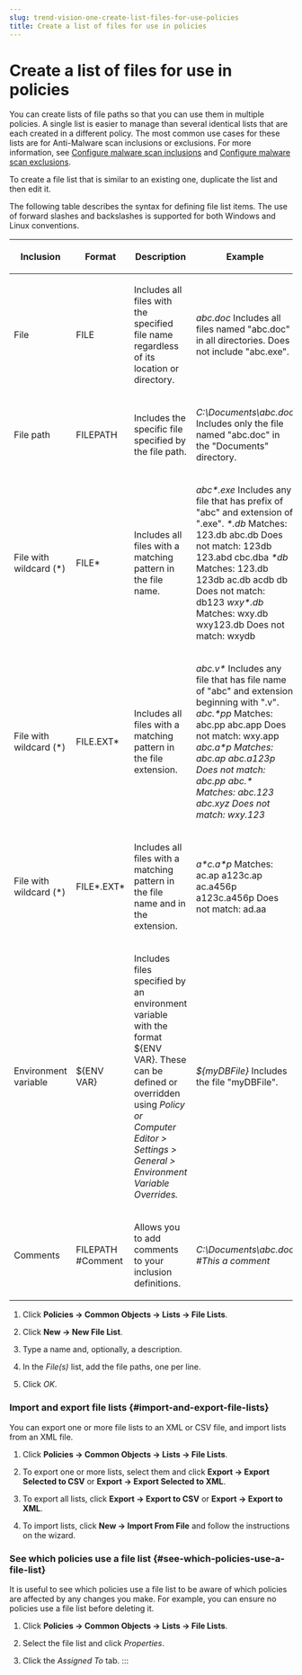 ```yaml
---
slug: trend-vision-one-create-list-files-for-use-policies
title: Create a list of files for use in policies
---
```

# Create a list of files for use in policies

You can create lists of file paths so that you can use them in multiple policies. A single list is easier to manage than several identical lists that are each created in a different policy. The most common use cases for these lists are for Anti-Malware scan inclusions or exclusions. For more information, see [Configure malware scan inclusions](configure-malware-scan-inclusions.mdx) and [Configure malware scan exclusions](configure-malware-scan-exclusions.mdx).

To create a file list that is similar to an existing one, duplicate the list and then edit it.

The following table describes the syntax for defining file list items. The use of forward slashes and backslashes is supported for both Windows and Linux conventions.

<table>
<colgroup>
<col style="width: 17%" />
<col style="width: 17%" />
<col style="width: 33%" />
<col style="width: 33%" />
</colgroup>
<thead>
<tr>
<th><p>Inclusion</p></th>
<th><p>Format</p></th>
<th><p>Description</p></th>
<th><p>Example</p></th>
</tr>
</thead>
<tbody>
<tr>
<td><p>File</p></td>
<td><p>FILE</p></td>
<td><p>Includes all files with the specified file name regardless of its location or directory.</p></td>
<td><p><em>abc.doc</em> Includes all files named "abc.doc" in all directories. Does not include "abc.exe".</p></td>
</tr>
<tr>
<td><p>File path</p></td>
<td><p>FILEPATH</p></td>
<td><p>Includes the specific file specified by the file path.</p></td>
<td><p><em>C:\Documents\abc.doc</em> Includes only the file named "abc.doc" in the "Documents" directory.</p></td>
</tr>
<tr>
<td><p>File with wildcard (*)</p></td>
<td><p>FILE*</p></td>
<td><p>Includes all files with a matching pattern in the file name.</p></td>
<td><p><em>abc*.exe</em> Includes any file that has prefix of "abc" and extension of ".exe". <em>*.db</em> Matches: 123.db abc.db Does not match: 123db 123.abd cbc.dba <em>*db</em> Matches: 123.db 123db ac.db acdb db Does not match: db123 <em>wxy*.db</em> Matches: wxy.db wxy123.db Does not match: wxydb</p></td>
</tr>
<tr>
<td><p>File with wildcard (*)</p></td>
<td><p>FILE.EXT*</p></td>
<td><p>Includes all files with a matching pattern in the file extension.</p></td>
<td><p><em>abc.v*</em> Includes any file that has file name of "abc" and extension beginning with ".v". <em>abc.*pp</em> Matches: abc.pp abc.app Does not match: wxy.app <em>abc.a*p</em> <em>Matches: abc.ap abc.a123p Does not match: abc.pp <em>abc.*</em> Matches: abc.123 abc.xyz Does not match: wxy.123</em></p></td>
</tr>
<tr>
<td><p>File with wildcard (*)</p></td>
<td><p>FILE*.EXT*</p></td>
<td><p>Includes all files with a matching pattern in the file name and in the extension.</p></td>
<td><p><em>a*c.a*p</em> Matches: ac.ap a123c.ap ac.a456p a123c.a456p Does not match: ad.aa</p></td>
</tr>
<tr>
<td><p>Environment variable</p></td>
<td><p>${ENV VAR}</p></td>
<td><p>Includes files specified by an environment variable with the format ${ENV VAR}. These can be defined or overridden using <em>Policy or Computer Editor &gt; Settings &gt; General &gt; Environment Variable Overrides.</em></p></td>
<td><p><em>${myDBFile}</em> Includes the file "myDBFile".</p></td>
</tr>
<tr>
<td><p>Comments</p></td>
<td><p>FILEPATH #Comment</p></td>
<td><p>Allows you to add comments to your inclusion definitions.</p></td>
<td><p><em>C:\Documents\abc.doc #This a comment</em></p></td>
</tr>
</tbody>
</table>

1.  Click **Policies → Common Objects → Lists → File Lists**.

2.  Click **New → New File List**.

3.  Type a name and, optionally, a description.

4.  In the *File(s)* list, add the file paths, one per line.

5.  Click *OK*.

### Import and export file lists {#import-and-export-file-lists}

You can export one or more file lists to an XML or CSV file, and import lists from an XML file.

1.  Click **Policies → Common Objects → Lists → File Lists**.

2.  To export one or more lists, select them and click **Export → Export Selected to CSV** or **Export → Export Selected to XML**.

3.  To export all lists, click **Export → Export to CSV** or **Export → Export to XML**.

4.  To import lists, click **New → Import From File** and follow the instructions on the wizard.

### See which policies use a file list {#see-which-policies-use-a-file-list}

It is useful to see which policies use a file list to be aware of which policies are affected by any changes you make. For example, you can ensure no policies use a file list before deleting it.

1.  Click **Policies → Common Objects → Lists → File Lists**.

2.  Select the file list and click *Properties*.

3.  Click the *Assigned To* tab.
:::
